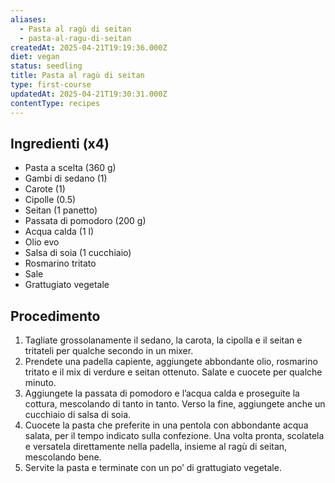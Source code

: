 ```yaml
---
aliases:
  - Pasta al ragù di seitan
  - pasta-al-ragu-di-seitan
createdAt: 2025-04-21T19:19:36.000Z
diet: vegan
status: seedling
title: Pasta al ragù di seitan
type: first-course
updatedAt: 2025-04-21T19:30:31.000Z
contentType: recipes
---
```

## Ingredienti (x4)

- Pasta a scelta (360 g)
- Gambi di sedano (1)
- Carote (1)
- Cipolle (0.5)
- Seitan (1 panetto)
- Passata di pomodoro (200 g)
- Acqua calda (1 l)
- Olio evo
- Salsa di soia (1 cucchiaio)
- Rosmarino tritato
- Sale
- Grattugiato vegetale

## Procedimento

1. Tagliate grossolanamente il sedano, la carota, la cipolla e il seitan e tritateli per qualche secondo in un mixer.
2. Prendete una padella capiente, aggiungete abbondante olio, rosmarino tritato e il mix di verdure e seitan ottenuto. Salate e cuocete per qualche minuto.
3. Aggiungete la passata di pomodoro e l’acqua calda e proseguite la cottura, mescolando di tanto in tanto. Verso la fine, aggiungete anche un cucchiaio di salsa di soia.
4. Cuocete la pasta che preferite in una pentola con abbondante acqua salata, per il tempo indicato sulla confezione. Una volta pronta, scolatela e versatela direttamente nella padella, insieme al ragù di seitan, mescolando bene.
5. Servite la pasta e terminate con un po’ di grattugiato vegetale.
